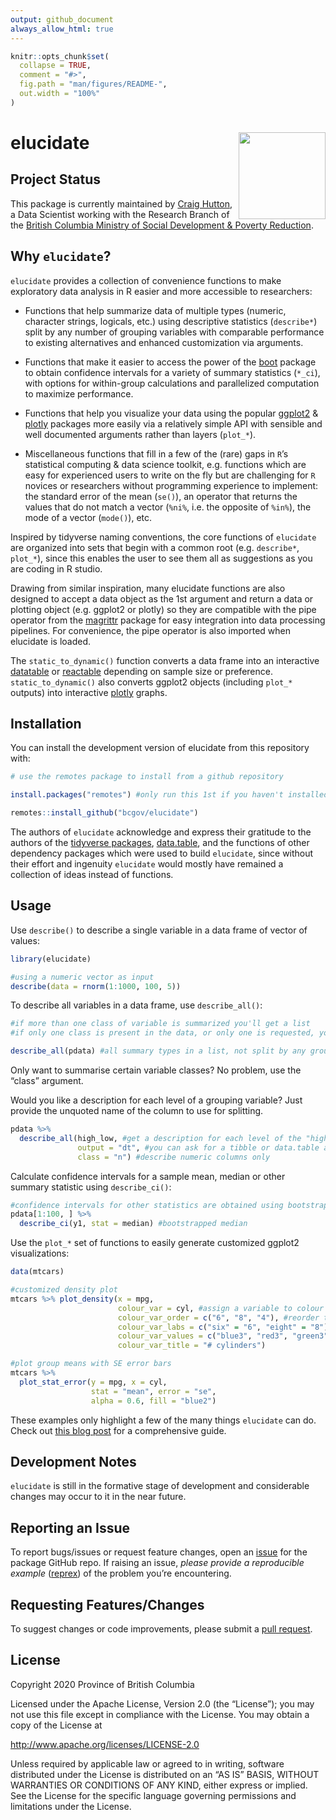 ```yaml
---
output: github_document
always_allow_html: true
---
```


<!-- README.md is generated from README.Rmd. Please edit that file -->

```r
knitr::opts_chunk$set(
  collapse = TRUE,
  comment = "#>",
  fig.path = "man/figures/README-",
  out.width = "100%"
)
```

# elucidate <img src='man/figures/hex-elucidate.png' align="right" height="139" />

## Project Status

This package is currently maintained by [Craig Hutton](https://craig.rbind.io/), a Data Scientist working with the Research Branch of the [British Columbia Ministry of Social Development & Poverty Reduction](https://www2.gov.bc.ca/gov/content/governments/organizational-structure/ministries-organizations/ministries/social-development-poverty-reduction).

## Why `elucidate`?

`elucidate` provides a collection of convenience functions to make exploratory data analysis in R easier and more accessible to researchers:

* Functions that help summarize data of multiple types (numeric, character strings, logicals, etc.) using descriptive statistics (`describe*`) split by any number of grouping variables with comparable performance to existing alternatives and enhanced customization via arguments.

* Functions that make it easier to access the power of the [boot](https://cran.r-project.org/web/packages/boot/index.html) package to obtain confidence intervals for a variety of summary statistics (`*_ci`), with options for within-group calculations and parallelized computation to maximize performance.

* Functions that help you visualize your data using the popular [ggplot2](https://ggplot2.tidyverse.org/) & [plotly](https://plot.ly/r/) packages more easily via a relatively simple API with sensible and well documented arguments rather than layers (`plot_*`). 

* Miscellaneous functions that fill in a few of the (rare) gaps in `R`'s statistical computing & data science toolkit, e.g. functions which are easy for experienced users to write on the fly but are challenging for `R` novices or researchers without programming experience to implement: the standard error of the mean (`se()`), an operator that returns the values that do not match a vector (`%ni%`, i.e. the opposite of `%in%`), the mode of a vector (`mode()`), etc.

Inspired by tidyverse naming conventions, the core functions of `elucidate` are organized into sets that begin with a common root (e.g. `describe*`, `plot_*`), since this enables the user to see them all as suggestions as you are coding in R studio.

Drawing from similar inspiration, many elucidate functions are also designed to accept a data object as the 1st argument and return a data or plotting object (e.g. ggplot2 or plotly) so they are compatible with the pipe operator from the [magrittr](https://magrittr.tidyverse.org/reference/pipe.html) package for easy integration into data processing pipelines. For convenience, the pipe operator is also imported when elucidate is loaded.

The `static_to_dynamic()` function converts a data frame into an interactive [datatable](https://rstudio.github.io/DT/) or [reactable](https://glin.github.io/reactable/articles/cookbook/cookbook.html) depending on sample size or preference. `static_to_dynamic()` also converts ggplot2 objects (including `plot_*` outputs) into interactive [plotly](https://plotly-r.com/) graphs.


## Installation

You can install the development version of elucidate from this repository with:

``` r
# use the remotes package to install from a github repository

install.packages("remotes") #only run this 1st if you haven't installed remotes before

remotes::install_github("bcgov/elucidate")
``` 

The authors of `elucidate` acknowledge and express their gratitude to the authors of the [tidyverse packages](https://www.tidyverse.org/), [data.table](https://github.com/Rdatatable/data.table), and the functions of other dependency packages which were used to build `elucidate`, since without their effort and ingenuity `elucidate` would mostly have remained a collection of ideas instead of functions. 

## Usage

Use `describe()` to describe a single variable in a data frame of vector of values:

```r
library(elucidate)

#using a numeric vector as input
describe(data = rnorm(1:1000, 100, 5))

```

To describe all variables in a data frame, use `describe_all()`:

```r
#if more than one class of variable is summarized you'll get a list
#if only one class is present in the data, or only one is requested, you'll get a dataframe

describe_all(pdata) #all summary types in a list, not split by any grouping variables

```


Only want to summarise certain variable classes? No problem, use the "class" argument.

Would you like a description for each level of a grouping variable? Just provide the unquoted name of the column to use for splitting.

```r

pdata %>% 
  describe_all(high_low, #get a description for each level of the "high_low" column
               output = "dt", #you can ask for a tibble or data.table as output options
               class = "n") #describe numeric columns only

```

Calculate confidence intervals for a sample mean, median or other summary statistic using `describe_ci()`:

```r
#confidence intervals for other statistics are obtained using bootstrapping
pdata[1:100, ] %>% 
  describe_ci(y1, stat = median) #bootstrapped median
```

Use the `plot_*` set of functions to easily generate customized ggplot2 visualizations:

```r
data(mtcars)

#customized density plot
mtcars %>% plot_density(x = mpg,
                        colour_var = cyl, #assign a variable to colour
                        colour_var_order = c("6", "8", "4"), #reorder the levels of the colour variable
                        colour_var_labs = c("six" = "6", "eight" = "8"), #recode the colour variable labels
                        colour_var_values = c("blue3", "red3", "green3"), #change the colours from the ggplot2 defaults
                        colour_var_title = "# cylinders")

#plot group means with SE error bars
mtcars %>% 
  plot_stat_error(y = mpg, x = cyl,
                  stat = "mean", error = "se",
                  alpha = 0.6, fill = "blue2")

```

These examples only highlight a few of the many things `elucidate` can do. Check out [this blog post](https://craig.rbind.io/post/2020-12-07-asgr-3-0-exploring-data-with-elucidate/) for a comprehensive guide. 


## Development Notes

`elucidate` is still in the formative stage of development and considerable changes may occur to it in the near future.

## Reporting an Issue

To report bugs/issues or request feature changes, open an [issue](https://github.com/bcgov/elucidate/issues) for the package GitHub repo. If raising an issue, *please provide a reproducible example* ([reprex](https://www.tidyverse.org/help/)) of the problem you're encountering.

## Requesting Features/Changes

To suggest changes or code improvements, please submit a [pull request](https://github.com/bcgov/elucidate/pulls).

## License

Copyright 2020 Province of British Columbia

Licensed under the Apache License, Version 2.0 (the “License”); you may not use this file except in compliance with the License. You may obtain a copy of the License at

[http://www.apache.org/licenses/LICENSE-2.0](http://www.apache.org/licenses/LICENSE-2.0)

Unless required by applicable law or agreed to in writing, software distributed under the License is distributed on an “AS IS” BASIS, WITHOUT WARRANTIES OR CONDITIONS OF ANY KIND, either express or implied. See the License for the specific language governing permissions and limitations under the License.

